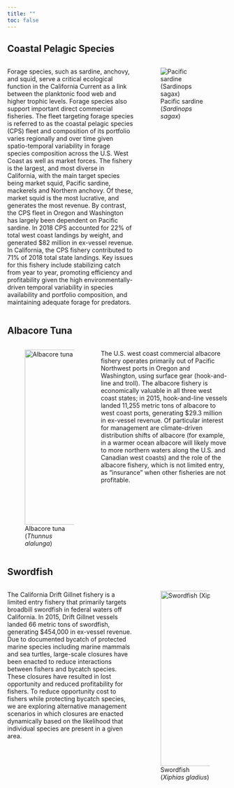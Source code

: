 ```yaml
---
title: ""
toc: false
---
```


:::: {.column-page}

## Coastal Pelagic Species

::: columns
::: {.column width="60%"}
Forage species, such as sardine, anchovy, and squid, serve a critical
ecological function in the California Current as a link between the
planktonic food web and higher trophic levels. Forage species also
support important direct commercial fisheries. The fleet targeting
forage species is referred to as the coastal pelagic species (CPS) fleet
and composition of its portfolio varies regionally and over time given
spatio-temporal variability in forage species composition across the
U.S. West Coast as well as market forces. The fishery is the largest,
and most diverse in California, with the main target species being
market squid, Pacific sardine, mackerels and Northern anchovy. Of these,
market squid is the most lucrative, and generates the most revenue. By
contrast, the CPS fleet in Oregon and Washington has largely been
dependent on Pacific sardine. In 2018 CPS accounted for 22% of total
west coast landings by weight, and generated \$82 million in ex-vessel
revenue. In California, the CPS fishery contributed to 71% of 2018 total
state landings. Key issues for this fishery include stabilizing catch
from year to year, promoting efficiency and profitability given the high
environmentally-driven temporal variability in species availability and
portfolio composition, and maintaining adequate forage for predators.
:::

::: {.column width="40%"}
![Pacific sardine<br>(*Sardinops
sagax*)](images/Sardinops_sagax.jpg.webp){fig-align="center"}
:::
:::

## Albacore Tuna

::: columns
::: {.column width="40%"}
![Albacore tuna<br>(*Thunnus
alalunga*)](images/albacore_white_background-e1595276693649.jpeg.webp){width=400px}
:::

::: {.column width="60%"}
The U.S. west coast commercial albacore fishery operates primarily out
of Pacific Northwest ports in Oregon and Washington, using surface gear
(hook-and-line and troll). The albacore fishery is economically valuable
in all three west coast states; in 2015, hook-and-line vessels landed
11,255 metric tons of albacore to west coast ports, generating \$29.3
million in ex-vessel revenue. Of particular interest for management are
climate-driven distribution shifts of albacore (for example, in a warmer
ocean albacore will likely move to more northern waters along the U.S.
and Canadian west coasts) and the role of the albacore fishery, which is
not limited entry, as “insurance” when other fisheries are not
profitable.
:::
:::


## Swordfish

::: columns
::: {.column width="60%"}
The California Drift Gillnet fishery is a limited entry fishery that
primarily targets broadbill swordfish in federal waters off California.
In 2015, Drift Gillnet vessels landed 66 metric tons of swordfish,
generating \$454,000 in ex-vessel revenue. Due to documented bycatch of
protected marine species including marine mammals and sea turtles,
large-scale closures have been enacted to reduce interactions between
fishers and bycatch species. These closures have resulted in lost
opportunity and reduced profitability for fishers. To reduce opportunity
cost to fishers while protecting bycatch species, we are exploring
alternative management scenarios in which closures are enacted
dynamically based on the likelihood that individual species are present
in a given area.
:::

::: {.column width="40%"}
![Swordfish<br>(*Xiphias
gladius*)](images/swordfish_white_background-e1595276667337.jpeg.webp){width=400px}
:::
:::

::::

